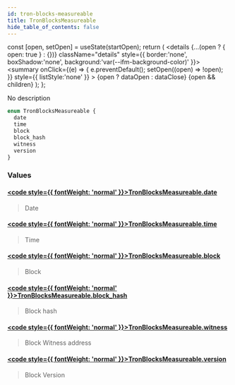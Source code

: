 ```yaml
---
id: tron-blocks-measureable
title: TronBlocksMeasureable
hide_table_of_contents: false
---
```







  const [open, setOpen] = useState(startOpen);
  return (
    <details {...(open ? { open: true } : {})} className="details" style={{ border:'none', boxShadow:'none', background:'var(--ifm-background-color)' }}>
      <summary
        onClick={(e) => {
          e.preventDefault();
          setOpen((open) => !open);
        }}
        style={{ listStyle:'none' }}
      >
      {open ? dataOpen : dataClose}
      </summary>
      {open && children}
    </details>
  );
};








No description


```graphql
enum TronBlocksMeasureable {
  date
  time
  block
  block_hash
  witness
  version
}
```




### Values

#### [<code style={{ fontWeight: 'normal' }}>TronBlocksMeasureable.<b>date</b></code>](#)  
> 
> 
> Date
> 

#### [<code style={{ fontWeight: 'normal' }}>TronBlocksMeasureable.<b>time</b></code>](#)  
> 
> 
> Time
> 

#### [<code style={{ fontWeight: 'normal' }}>TronBlocksMeasureable.<b>block</b></code>](#)  
> 
> 
> Block
> 

#### [<code style={{ fontWeight: 'normal' }}>TronBlocksMeasureable.<b>block_hash</b></code>](#)  
> 
> 
> Block hash
> 

#### [<code style={{ fontWeight: 'normal' }}>TronBlocksMeasureable.<b>witness</b></code>](#)  
> 
> 
> Block Witness address
> 

#### [<code style={{ fontWeight: 'normal' }}>TronBlocksMeasureable.<b>version</b></code>](#)  
> 
> 
> Block Version
> 



